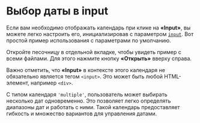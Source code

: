 # Выбор даты в input

Если вам необходимо отображать календарь при клике на **«Input»**, вы можете легко настроить его, инициализировав с параметром <a href="/docs/reference/main/main-settings#input">`input`</a>.
Вот простой пример использования с параметрами по умолчанию.

<Info>Откройте песочницу в отдельной вкладке, чтобы увидеть пример с всеми файлами. Для этого нажмите кнопку **«Открыть»** вверху справа.</Info>

<Sandbox example="additional-features-date-picker-in-input" height={470} input="#calendar-input" />

Важно отметить, что **«Input»** в контексте этого календаря не обязательно является тегом `<input>`. Это может быть любой HTML-элемент, например `<div>`.

<Sandbox example="additional-features-date-picker-in-input-div" height={470} input="#calendar-input-div" />

С типом календаря `'multiple'`, пользователь может выбирать несколько дат одновременно.
Это позволяет легко определять диапазоны дат и работать с ними.
Такой календарь предоставляет гибкость и множество вариантов для управления датами.

<Sandbox example="additional-features-date-picker-in-input-multiple" vertically={false} height={760} input="#calendar-input" />
